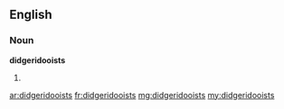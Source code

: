 ==English==

===Noun===
'''didgeridooists'''

# {{plural of|[[didgeridooist]]}}

[[ar:didgeridooists]]
[[fr:didgeridooists]]
[[mg:didgeridooists]]
[[my:didgeridooists]]